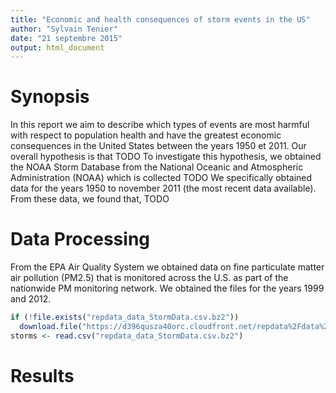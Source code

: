 ```yaml
---
title: "Economic and health consequences of storm events in the US"
author: "Sylvain Tenier"
date: "21 septembre 2015"
output: html_document
---
```


# Synopsis

In this report we aim to describe which types of events are most harmful with respect to population health and have the greatest economic consequences in the United States between the years 1950 et 2011.
Our overall hypothesis is that TODO
To investigate this hypothesis, we obtained the NOAA Storm Database from the  National Oceanic
 and Atmospheric Administration (NOAA) which is collected TODO
We specifically obtained data for the years 1950 to november 2011 (the most recent data available). 
From these data, we found that, TODO

# Data Processing

From the EPA Air Quality System we obtained data on fine particulate matter air pollution (PM2.5) that is monitored across the U.S. as part of the nationwide PM monitoring network. We obtained the files for the years 1999 and 2012.

```r
if (!file.exists("repdata_data_StormData.csv.bz2"))
  download.file("https://d396qusza40orc.cloudfront.net/repdata%2Fdata%2FStormData.csv.bz2",destfile = "repdata_data_StormData.csv.bz2",method="curl")
storms <- read.csv("repdata_data_StormData.csv.bz2")
```

# Results